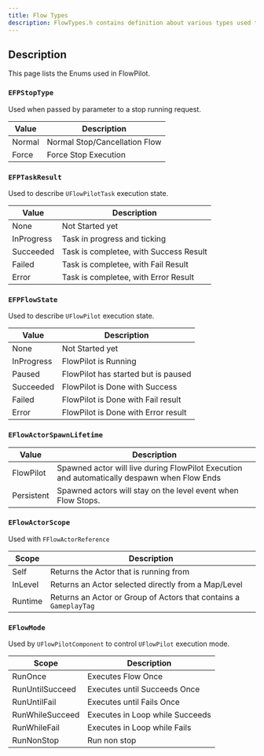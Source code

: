 ```yaml
---
title: Flow Types
description: FlowTypes.h contains definition about various types used throughout FlowPilot
---
```


## Description


This page lists the Enums used in FlowPilot.

### `EFPStopType`

Used when passed by parameter to a stop running request.

| Value | Description |
| ------- | ----------- |
| Normal  | Normal Stop/Cancellation Flow |
| Force | Force Stop Execution |


### `EFPTaskResult`

Used to describe `UFlowPilotTask` execution state.

| Value | Description |
| ------- | ----------- |
| None  | Not Started yet |
| InProgress | Task in progress and ticking |
| Succeeded | Task is completee, with Success Result |
| Failed | Task is completee, with Fail Result |
| Error | Task is completee, with Error Result |

### `EFPFlowState`

Used to describe `UFlowPilot` execution state.

| Value | Description |
| ------- | ----------- |
| None  | Not Started yet |
| InProgress | FlowPilot is Running |
| Paused | FlowPilot has started but is paused |
| Succeeded | FlowPilot is Done with Success |
| Failed | FlowPilot is Done with Fail result |
| Error | FlowPilot is Done with Error result |

### `EFlowActorSpawnLifetime`

| Value | Description |
| ------- | ----------- |
| FlowPilot  | Spawned actor will live during FlowPilot Execution and automatically despawn when Flow Ends |
| Persistent | Spawned actors will stay on the level event when Flow Stops. |

### `EFlowActorScope`

Used with `FFlowActorReference` 

| Scope | Description |
| ------- | ----------- |
| Self    | Returns the Actor that <LinkRef c="UFlowPilotComponent" /> is running from |
| InLevel | Returns an Actor selected directly from a Map/Level |
| Runtime | Returns an Actor or Group of Actors that contains a `GameplayTag` |

### `EFlowMode`

Used by `UFlowPilotComponent` to control `UFlowPilot` execution mode.

| Scope | Description |
| ------- | ----------- |
| RunOnce    | Executes Flow Once |
| RunUntilSucceed | Executes until Succeeds Once |
| RunUntilFail | Executes until Fails Once |
| RunWhileSucceed | Executes in Loop while Succeeds |
| RunWhileFail | Executes in Loop while Fails |
| RunNonStop | Run non stop |

